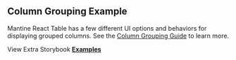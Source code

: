 
<Head>
  <title>{'Column Grouping Example - Mantine React Table V2 Docs'}</title>
  <meta
    name="description"
    content="A Mantine React Table example demonstrating different grouping UI modes."
  />
  <meta property="og:title" content="Column Grouping Example" />
  <meta
    property="og:description"
    content="A Mantine React Table example demonstrating different grouping UI modes."
  />
</Head>

## Column Grouping Example

Mantine React Table has a few different UI options and behaviors for displaying grouped columns. See the [Column Grouping Guide](/docs/guides/column-grouping) to learn more.

<Examples isPage />

View Extra Storybook **[Examples](https://www.mantine-react-table.dev/?path=/story/features-column-grouping-examples)**
